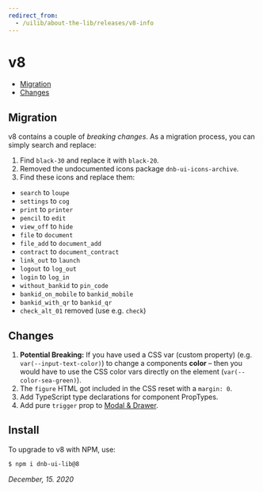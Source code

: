 ```yaml
---
redirect_from:
  - /uilib/about-the-lib/releases/v8-info
---
```


# v8

- [Migration](#migration)
- [Changes](#changes)

## Migration

v8 contains a couple of _breaking changes_. As a migration process, you can simply search and replace:

1. Find `black-30` and replace it with `black-20`.
1. Removed the undocumented icons package `dnb-ui-icons-archive`.
1. Find these icons and replace them:

- `search` to `loupe`
- `settings` to `cog`
- `print` to `printer`
- `pencil` to `edit`
- `view_off` to `hide`
- `file` to `document`
- `file_add` to `document_add`
- `contract` to `document_contract`
- `link_out` to `launch`
- `logout` to `log_out`
- `login` to `log_in`
- `without_bankid` to `pin_code`
- `bankid_on_mobile` to `bankid_mobile`
- `bankid_with_qr` to `bankid_qr`
- `check_alt_01` removed (use e.g. `check`)

## Changes

1. **Potential Breaking:** If you have used a CSS var (custom property) (e.g. `var(--input-text-color)`) to change a components **color** – then you would have to use the CSS color vars directly on the element (`var(--color-sea-green)`).
1. The `figure` HTML got included in the CSS reset with a `margin: 0`.
1. Add TypeScript type declarations for component PropTypes.
1. Add pure `trigger` prop to [Modal & Drawer](/uilib/components/modal).

## Install

To upgrade to v8 with NPM, use:

```bash
$ npm i dnb-ui-lib@8
```

_December, 15. 2020_
